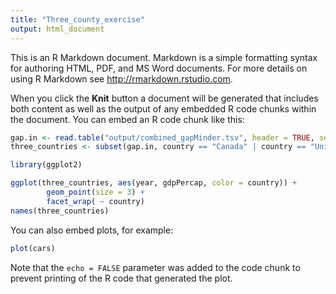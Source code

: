 ```yaml
---
title: "Three_county_exercise"
output: html_document
---
```


This is an R Markdown document. Markdown is a simple formatting syntax for authoring HTML, PDF, and MS Word documents. For more details on using R Markdown see <http://rmarkdown.rstudio.com>.

When you click the **Knit** button a document will be generated that includes both content as well as the output of any embedded R code chunks within the document. You can embed an R code chunk like this:

```r
gap.in <- read.table("output/combined_gapMinder.tsv", header = TRUE, sep = "\t")
three_countries <- subset(gap.in, country == "Canada" | country == "United States" | country == "Mexico")

library(ggplot2)

ggplot(three_countries, aes(year, gdpPercap, color = country)) + 
        geom_point(size = 3) +
        facet_wrap( ~ country)
names(three_countries)
```

You can also embed plots, for example:

```r
plot(cars)
```

Note that the `echo = FALSE` parameter was added to the code chunk to prevent printing of the R code that generated the plot.
